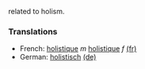 related to holism.

=== Translations ===
*French: [[holistique]] ''m'' [[holistique]] ''f'' [[:fr:holistique|(fr)]]  
*German: [[holistisch]] [[:de:holistisch|(de)]]